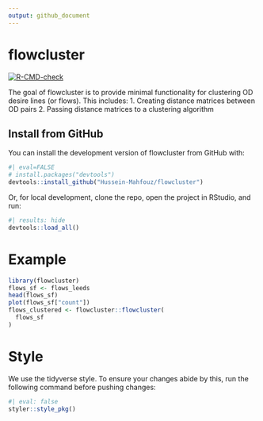 ```yaml
---
output: github_document
---
```


# flowcluster

<!-- badges: start -->

[![R-CMD-check](https://github.com/Hussein-Mahfouz/flowcluster/actions/workflows/R-CMD-check.yaml/badge.svg)](https://github.com/Hussein-Mahfouz/flowcluster/actions/workflows/R-CMD-check.yaml)

<!-- badges: end -->

The goal of flowcluster is to provide minimal functionality for clustering OD desire lines (or flows). This includes: 1. Creating distance matrices between OD pairs 2. Passing distance matrices to a clustering algorithm

## Install from GitHub

You can install the development version of flowcluster from GitHub with:

``` r
#| eval=FALSE
# install.packages("devtools")
devtools::install_github("Hussein-Mahfouz/flowcluster")

```

Or, for local development, clone the repo, open the project in RStudio, and run:

```r
#| results: hide
devtools::load_all()
```


# Example

```r
library(flowcluster)
flows_sf <- flows_leeds
head(flows_sf)
plot(flows_sf["count"])
flows_clustered <- flowcluster::flowcluster(
  flows_sf
)
```

# Style

We use the tidyverse style.
To ensure your changes abide by this, run the following command before pushing changes:

```r
#| eval: false
styler::style_pkg()
```